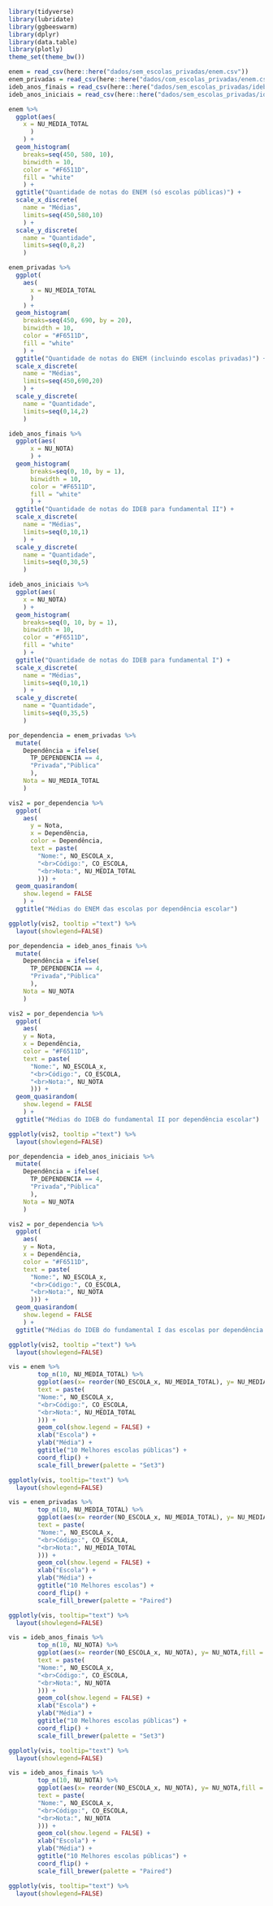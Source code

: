 ```r
library(tidyverse)
library(lubridate)
library(ggbeeswarm)
library(dplyr)
library(data.table)
library(plotly)
theme_set(theme_bw())
```

```r
enem = read_csv(here::here("dados/sem_escolas_privadas/enem.csv"))
enem_privadas = read_csv(here::here("dados/com_escolas_privadas/enem.csv"))
ideb_anos_finais = read_csv(here::here("dados/sem_escolas_privadas/ideb_anos_finais.csv"))
ideb_anos_iniciais = read_csv(here::here("dados/sem_escolas_privadas/ideb_anos_iniciais.csv"))
```

```r
enem %>%
  ggplot(aes(
    x = NU_MEDIA_TOTAL
      )
    ) +
  geom_histogram(
    breaks=seq(450, 580, 10),
    binwidth = 10,
    color = "#F6511D",
    fill = "white"
    ) +
  ggtitle("Quantidade de notas do ENEM (só escolas públicas)") +
  scale_x_discrete(
    name = "Médias",
    limits=seq(450,580,10)
    ) +
  scale_y_discrete(
    name = "Quantidade",
    limits=seq(0,8,2)
    )

enem_privadas %>%
  ggplot(
    aes(
      x = NU_MEDIA_TOTAL
      )
    ) +
  geom_histogram(
    breaks=seq(450, 690, by = 20),
    binwidth = 10,
    color = "#F6511D",
    fill = "white"
    ) +
  ggtitle("Quantidade de notas do ENEM (incluindo escolas privadas)") +
  scale_x_discrete(
    name = "Médias",
    limits=seq(450,690,20)
    ) +
  scale_y_discrete(
    name = "Quantidade",
    limits=seq(0,14,2)
    )

ideb_anos_finais %>%
  ggplot(aes(
      x = NU_NOTA)
      ) +
  geom_histogram(
      breaks=seq(0, 10, by = 1),
      binwidth = 10,
      color = "#F6511D",
      fill = "white"
      ) +
  ggtitle("Quantidade de notas do IDEB para fundamental II") +
  scale_x_discrete(
    name = "Médias",
    limits=seq(0,10,1)
    ) +
  scale_y_discrete(
    name = "Quantidade",
    limits=seq(0,30,5)
    )

ideb_anos_iniciais %>%
  ggplot(aes(
    x = NU_NOTA)
    ) +
  geom_histogram(
    breaks=seq(0, 10, by = 1),
    binwidth = 10,
    color = "#F6511D",
    fill = "white"
    ) +
  ggtitle("Quantidade de notas do IDEB para fundamental I") +
  scale_x_discrete(
    name = "Médias",
    limits=seq(0,10,1)
    ) +
  scale_y_discrete(
    name = "Quantidade",
    limits=seq(0,35,5)
    )
```


```r
por_dependencia = enem_privadas %>%
  mutate(
    Dependência = ifelse(
      TP_DEPENDENCIA == 4,
      "Privada","Pública"
      ),
    Nota = NU_MEDIA_TOTAL
    )

vis2 = por_dependencia %>%
  ggplot(
    aes(
      y = Nota,
      x = Dependência,
      color = Dependência,
      text = paste(
        "Nome:", NO_ESCOLA_x,
        "<br>Código:", CO_ESCOLA,
        "<br>Nota:", NU_MEDIA_TOTAL
        ))) + 
  geom_quasirandom(
    show.legend = FALSE
    ) +
  ggtitle("Médias do ENEM das escolas por dependência escolar")

ggplotly(vis2, tooltip ="text") %>%
  layout(showlegend=FALSE)

por_dependencia = ideb_anos_finais %>%
  mutate(
    Dependência = ifelse(
      TP_DEPENDENCIA == 4,
      "Privada","Pública"
      ),
    Nota = NU_NOTA
    )

vis2 = por_dependencia %>%
  ggplot(
    aes(
    y = Nota,
    x = Dependência,
    color = "#F6511D",
    text = paste(
      "Nome:", NO_ESCOLA_x,
      "<br>Código:", CO_ESCOLA,
      "<br>Nota:", NU_NOTA
      ))) + 
  geom_quasirandom(
    show.legend = FALSE
    ) +
  ggtitle("Médias do IDEB do fundamental II por dependência escolar")

ggplotly(vis2, tooltip ="text") %>%
  layout(showlegend=FALSE)

por_dependencia = ideb_anos_iniciais %>%
  mutate(
    Dependência = ifelse(
      TP_DEPENDENCIA == 4,
      "Privada","Pública"
      ),
    Nota = NU_NOTA
    )

vis2 = por_dependencia %>%
  ggplot(
    aes(
    y = Nota,
    x = Dependência,
    color = "#F6511D",
    text = paste(
      "Nome:", NO_ESCOLA_x,
      "<br>Código:", CO_ESCOLA,
      "<br>Nota:", NU_NOTA
      ))) + 
  geom_quasirandom(
    show.legend = FALSE
    ) +
  ggtitle("Médias do IDEB do fundamental I das escolas por dependência escolar")

ggplotly(vis2, tooltip ="text") %>%
  layout(showlegend=FALSE)
```
```r
vis = enem %>% 
        top_n(10, NU_MEDIA_TOTAL) %>%
        ggplot(aes(x= reorder(NO_ESCOLA_x, NU_MEDIA_TOTAL), y= NU_MEDIA_TOTAL,fill = NO_ESCOLA_x, alpha = .4,
        text = paste(
        "Nome:", NO_ESCOLA_x,
        "<br>Código:", CO_ESCOLA,
        "<br>Nota:", NU_MEDIA_TOTAL
        ))) +
        geom_col(show.legend = FALSE) +
        xlab("Escola") +
        ylab("Média") +
        ggtitle("10 Melhores escolas públicas") +
        coord_flip() +
        scale_fill_brewer(palette = "Set3")

ggplotly(vis, tooltip="text") %>%
  layout(showlegend=FALSE)

vis = enem_privadas %>% 
        top_n(10, NU_MEDIA_TOTAL) %>%
        ggplot(aes(x= reorder(NO_ESCOLA_x, NU_MEDIA_TOTAL), y= NU_MEDIA_TOTAL,fill = NO_ESCOLA_x, alpha = .4,
        text = paste(
        "Nome:", NO_ESCOLA_x,
        "<br>Código:", CO_ESCOLA,
        "<br>Nota:", NU_MEDIA_TOTAL
        ))) +
        geom_col(show.legend = FALSE) +
        xlab("Escola") +
        ylab("Média") +
        ggtitle("10 Melhores escolas") +
        coord_flip() +
        scale_fill_brewer(palette = "Paired")

ggplotly(vis, tooltip="text") %>%
  layout(showlegend=FALSE)

vis = ideb_anos_finais %>% 
        top_n(10, NU_NOTA) %>%
        ggplot(aes(x= reorder(NO_ESCOLA_x, NU_NOTA), y= NU_NOTA,fill = NO_ESCOLA_x, alpha = .4,
        text = paste(
        "Nome:", NO_ESCOLA_x,
        "<br>Código:", CO_ESCOLA,
        "<br>Nota:", NU_NOTA
        ))) +
        geom_col(show.legend = FALSE) +
        xlab("Escola") +
        ylab("Média") +
        ggtitle("10 Melhores escolas públicas") +
        coord_flip() +
        scale_fill_brewer(palette = "Set3")

ggplotly(vis, tooltip="text") %>%
  layout(showlegend=FALSE)

vis = ideb_anos_finais %>% 
        top_n(10, NU_NOTA) %>%
        ggplot(aes(x= reorder(NO_ESCOLA_x, NU_NOTA), y= NU_NOTA,fill = NO_ESCOLA_x, alpha = .4,
        text = paste(
        "Nome:", NO_ESCOLA_x,
        "<br>Código:", CO_ESCOLA,
        "<br>Nota:", NU_NOTA
        ))) +
        geom_col(show.legend = FALSE) +
        xlab("Escola") +
        ylab("Média") +
        ggtitle("10 Melhores escolas públicas") +
        coord_flip() +
        scale_fill_brewer(palette = "Paired")

ggplotly(vis, tooltip="text") %>%
  layout(showlegend=FALSE)
```

